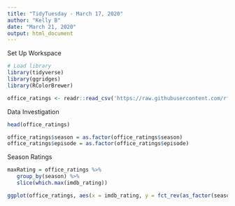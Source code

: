 ---
title: "TidyTuesday - March 17, 2020"
author: "Kelly B"
date: "March 21, 2020"
output: html_document
---

Set Up Workspace
```{r}
# Load library
library(tidyverse)
library(ggridges)
library(RColorBrewer)

office_ratings <- readr::read_csv('https://raw.githubusercontent.com/rfordatascience/tidytuesday/master/data/2020/2020-03-17/office_ratings.csv')
```

Data Investigation
```{r}
head(office_ratings)

office_ratings$season = as.factor(office_ratings$season)
office_ratings$episode = as.factor(office_ratings$episode)
```
Season Ratings
```{r}
maxRating = office_ratings %>%
   group_by(season) %>%
   slice(which.max(imdb_rating))

ggplot(office_ratings, aes(x = imdb_rating, y = fct_rev(as_factor(season)), fill = season)) + geom_density_ridges() +geom_point(data = maxRating, aes(x = maxRating$imdb_rating, y = maxRating$season, label = title), inherit.aes = F) + geom_label(data = maxRating, aes(label = title), nudge_x = 0.25, nudge_y = 0.5) + theme_minimal() + theme(legend.position = "none") + scale_fill_brewer(palette="Spectral") + labs(x = "IMDB Rating", y = "Season")
```


